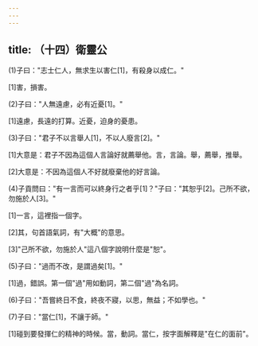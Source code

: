 ```yaml
---
---
---
```

title: （十四）衛靈公
---



(1)子曰："志士仁人，無求生以害仁[1]，有殺身以成仁。"

[1]害，損害。

(2)子曰："人無遠慮，必有近憂[1]。"

[1]遠慮，長遠的打算。近憂，迫身的憂患。

(3)子曰："君子不以言舉人[1]，不以人廢言[2]。"

[1]大意是：君子不因為這個人言論好就薦舉他。言，言論。舉，薦舉，推舉。

[2]大意是：不因為這個人不好就廢棄他的好言論。

(4)子貢問曰："有一言而可以終身行之者乎[1]？"子曰："其恕乎[2]。己所不欲，勿施於人[3]。"

[1]一言，這裡指一個字。

[2]其，句首語氣詞，有"大概"的意思。

[3]"己所不欲，勿施於人"這八個字說明什麼是"恕"。

(5)子曰："過而不改，是謂過矣[1]。"

[1]過，錯誤。第一個"過"用如動詞，第二個"過"為名詞。

(6)子曰："吾嘗終日不食，終夜不寢，以思，無益；不如學也。"

(7)子曰："當仁[1]，不讓于師。"

[1]碰到要發揮仁的精神的時候。當，動詞。當仁，按字面解釋是"在仁的面前"。